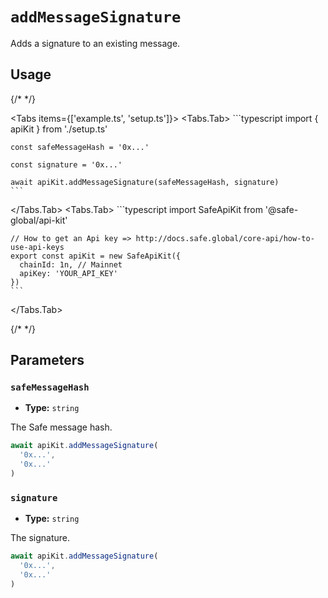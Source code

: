 
# `addMessageSignature`

Adds a signature to an existing message.

## Usage

{/* <!-- vale off --> */}

<Tabs items={['example.ts', 'setup.ts']}>
  <Tabs.Tab>
    ```typescript
    import { apiKit } from './setup.ts'

    const safeMessageHash = '0x...'
    
    const signature = '0x...'

    await apiKit.addMessageSignature(safeMessageHash, signature)
    ```
  </Tabs.Tab>
  <Tabs.Tab>
    ```typescript
    import SafeApiKit from '@safe-global/api-kit'

    // How to get an Api key => http://docs.safe.global/core-api/how-to-use-api-keys
    export const apiKit = new SafeApiKit({
      chainId: 1n, // Mainnet
      apiKey: 'YOUR_API_KEY'
    })
    ```
  </Tabs.Tab>
</Tabs>

{/* <!-- vale on --> */}

## Parameters

### `safeMessageHash`

- **Type:** `string`

The Safe message hash.

```typescript focus=2
await apiKit.addMessageSignature(
  '0x...',
  '0x...'
)
```

### `signature`

- **Type:** `string`

The signature.

```typescript focus=3
await apiKit.addMessageSignature(
  '0x...',
  '0x...'
)
```
